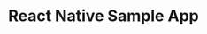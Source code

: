 ---
title: "React Native Sample App"
url: "https://github.com/cometchat/cometchat-uikit-react-native/tree/v5"
---